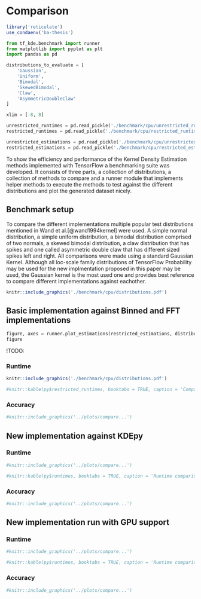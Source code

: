 # Comparison {#comparison}

```r
library('reticulate')
use_condaenv('ba-thesis')
```

```python
from tf_kde.benchmark import runner
from matplotlib import pyplot as plt
import pandas as pd

distributions_to_evaluate = [
    'Gaussian',
    'Uniform',
    'Bimodal',
    'SkewedBimodal',
    'Claw',
    'AsymmetricDoubleClaw'
]

xlim = [-8, 8]

unrestricted_runtimes = pd.read_pickle('./benchmark/cpu/unrestricted_runtimes.pkl')
restricted_runtimes = pd.read_pickle('./benchmark/cpu/restricted_runtimes.pkl')

unrestricted_estimations = pd.read_pickle('./benchmark/cpu/unrestricted_estimations.pkl')
restricted_estimations = pd.read_pickle('./benchmark/cpu/restricted_estimations.pkl')

```

To show the efficiency and performance of the Kernel Density Estimation methods implemented with TensorFlow a benchmarking suite was developed. It consists of three parts, a collection of distributions, a collection of methods to compare and a runner module that implements helper methods to execute the methods to test against the different distributions and plot the generated dataset nicely.

## Benchmark setup

To compare the different implementations multiple popular test distributions mentioned in Wand et al.[@wand1994kernel] were used. A simple normal distribution, a simple uniform distribution, a bimodal distribution comprised of two normals, a skewed bimodal distribution, a claw distribution that has spikes and one called asymmetric double claw that has different sized spikes left and right. All comparisons were made using a standard Gaussian Kernel. Although all loc-scale family distributions of TensorFlow Probability may be used for the new implmentation proposed in this paper may be used, the Gaussian kernel is the most used one and provides best reference to compare different implementations against eachother.

```r
knitr::include_graphics('./benchmark/cpu/distributions.pdf')
```
## Basic implementation against Binned and FFT implementations

```python
figure, axes = runner.plot_estimations(restricted_estimations, distributions_to_evaluate, 1e3, ['ZfitExact', 'ZfitExactwithAdaptiveBandwidth', 'ZfitBinned'])
figure
```

!TODO: 

### Runtime

```r
knitr::include_graphics('./benchmark/cpu/distributions.pdf')
```

```r
#knitr::kable(py$restricted_runtimes, booktabs = TRUE, caption = 'Comparing additional methods')
```


### Accuracy

```python
#knitr::include_graphics('../plots/compare...')
```


## New implementation against KDEpy

### Runtime

```python
#knitr::include_graphics('../plots/compare...')
```


```r
#knitr::kable(py$runtimes, booktabs = TRUE, caption = 'Runtime comparison')
```

### Accuracy

```python
#knitr::include_graphics('../plots/compare...')
```

## New implementation run with GPU support

### Runtime

```python
#knitr::include_graphics('../plots/compare...')
```


```r
#knitr::kable(py$runtimes, booktabs = TRUE, caption = 'Runtime comparison')
```

### Accuracy

```python
#knitr::include_graphics('../plots/compare...')
```
